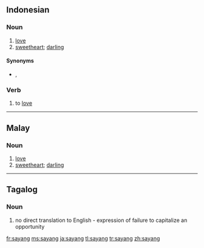 ==Indonesian==

===Noun===
{{infl|id|noun}}

# [[love]]
# [[sweetheart]]; [[darling]]

====Synonyms====
* {{sense|love}} {{l|id|cinta}}, {{l|id|kasih}}

===Verb===
{{infl|id|verb}}

# to [[love]]

----

==Malay==

===Noun===
{{infl|ms|noun}}

# [[love]]
# [[sweetheart]]; [[darling]]

----

==Tagalog==

===Noun===
{{infl|tl|noun}}

# no direct translation to English - expression of failure to capitalize an opportunity

[[fr:sayang]]
[[ms:sayang]]
[[ja:sayang]]
[[tl:sayang]]
[[tr:sayang]]
[[zh:sayang]]